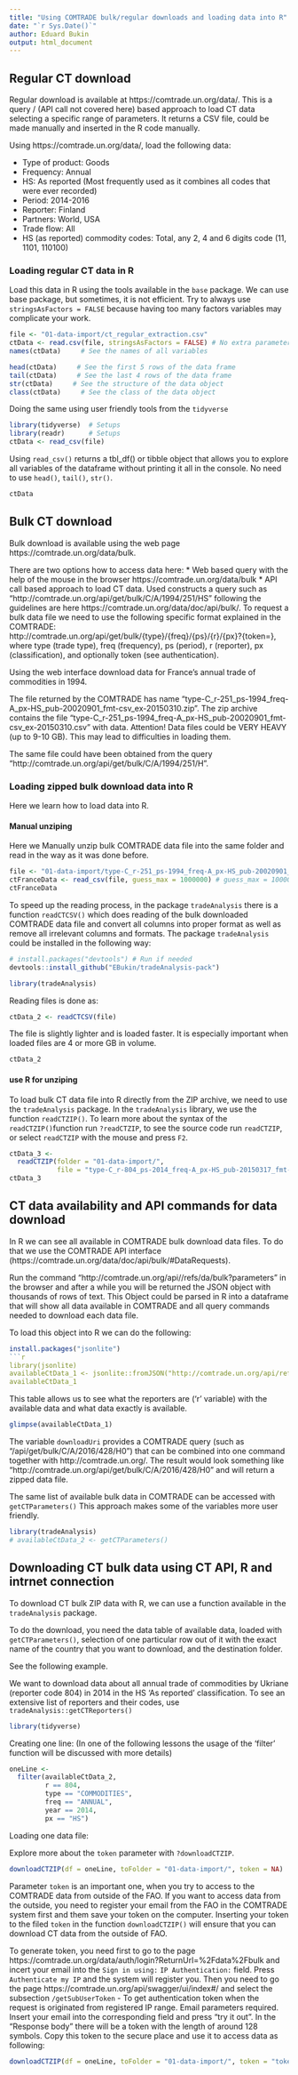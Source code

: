 ```yaml
---
title: "Using COMTRADE bulk/regular downloads and loading data into R"
date: "`r Sys.Date()`"
author: Eduard Bukin
output: html_document
---
```


## Regular CT download
 
Regular download is available at https://comtrade.un.org/data/. This is a query / (API call not covered here) based approach to load CT data selecting a specific range of parameters. It returns a CSV file, could be made manually and inserted in the R code manually.  
 
Using https://comtrade.un.org/data/, load the following data:
 
* Type of product: Goods
* Frequency: Annual
* HS: As reported (Most frequently used as it combines all codes that were ever recorded)
* Period: 2014-2016
* Reporter: Finland
* Partners: World, USA
* Trade flow: All
* HS (as reported) commodity codes: Total, any 2, 4 and 6 digits code (11, 1101, 110100)  
  
### Loading regular CT data in R

Load this data in R using the tools available in the `base` package. We can use base package, but sometimes, it is not efficient. Try to always use `stringsAsFactors = FALSE` because having too many factors variables may complicate your work.

```r
file <- "01-data-import/ct_regular_extraction.csv"
ctData <- read.csv(file, stringsAsFactors = FALSE) # No extra parameters; generally works fine.
names(ctData)     # See the names of all variables
```
```r
head(ctData)     # See the first 5 rows of the data frame
tail(ctData)     # See the last 4 rows of the data frame
str(ctData)     # See the structure of the data object
class(ctData)     # See the class of the data object
```

Doing the same using user friendly tools from the `tidyverse`

```r
library(tidyverse)  # Setups
library(readr)      # Setups
ctData <- read_csv(file) 
```

Using `read_csv()` returns a tbl_df() or tibble object that allows you to explore all variables of the dataframe without printing it all in the console. No need to use `head()`, `tail()`, `str()`.

```r
ctData  
```

## Bulk CT download
 
Bulk download is available using the web page https://comtrade.un.org/data/bulk.

There are two options how to access data here:
* Web based query with the help of the mouse in the browser https://comtrade.un.org/data/bulk
* API call based approach to load CT data. Used constructs a query such as "http://comtrade.un.org/api/get/bulk/C/A/1994/251/HS" following the guidelines are here https://comtrade.un.org/data/doc/api/bulk/. To request a bulk data file we need to use the following specific format explained in the COMTRADE: http://comtrade.un.org/api/get/bulk/{type}/{freq}/{ps}/{r}/{px}?{token=}, where type (trade type), freq (frequency), ps (period), r (reporter), px (classification), and optionally token (see authentication).  

Using the web interface download data for France’s annual trade of commodities in 1994. 
 
The file returned by the COMTRADE has name "type-C_r-251_ps-1994_freq-A_px-HS_pub-20020901_fmt-csv_ex-20150310.zip". The zip archive contains the file "type-C_r-251_ps-1994_freq-A_px-HS_pub-20020901_fmt-csv_ex-20150310.csv" with data. Attention! Data files could be VERY HEAVY (up to 9-10 GB). This may lead to difficulties in loading them. 

The same file could have been obtained from the query "http://comtrade.un.org/api/get/bulk/C/A/1994/251/H".

### Loading zipped bulk download data  into R  

Here we learn how to load data into R.
 
#### Manual unziping 

Here we Manually unzip bulk COMTRADE data file into the same folder and read in the way as it was done before.

```r
file <- "01-data-import/type-C_r-251_ps-1994_freq-A_px-HS_pub-20020901_fmt-csv_ex-20150310.csv"
ctFranceData <- read_csv(file, guess_max = 1000000) # guess_max = 1000000 is used to avoid useless warninggs.
ctFranceData
```

To speed up the reading process, in the package `tradeAnalysis` there is a function `readCTCSV()` which does reading of the bulk downloaded COMTRADE data file and convert all columns into proper format as well as remove all irrelevant columns and formats. The package `tradeAnalysis` could be installed in the following way:

```r
# install.packages("devtools") # Run if needed
devtools::install_github("EBukin/tradeAnalysis-pack")
```
```r
library(tradeAnalysis)
```

Reading files is done as:

```r
ctData_2 <- readCTCSV(file)
```

The file is slightly lighter and is loaded faster. It is especially important when loaded files are 4 or more GB in volume.

```r
ctData_2
```

#### use R for unziping

To load bulk CT data file into R directly from the ZIP archive, we need to use the `tradeAnalysis` package. In the `tradeAnalysis` library, we use the function `readCTZIP()`. To learn more about the syntax of the `readCTZIP()`function run `?readCTZIP`, to see the source code run `readCTZIP`, or select `readCTZIP` with the mouse and press `F2`.

```r
ctData_3 <-
  readCTZIP(folder = "01-data-import/",
            file = "type-C_r-804_ps-2014_freq-A_px-HS_pub-20150317_fmt-csv_ex-20150609.zip")
ctData_3
```

## CT data availability and API commands for data download

In R we can see all available in COMTRADE bulk download data files. To do that we use the COMTRADE API interface (https://comtrade.un.org/data/doc/api/bulk/#DataRequests).

Run the command "http://comtrade.un.org/api//refs/da/bulk?parameters" in the browser and after a while you will be returned the JSON object with thousands of rows of text. This Object could be parsed in R into a dataframe that will show all data available in COMTRADE and all query commands needed to download each data file. 

To load this object into R we can do the following:

```r
install.packages("jsonlite")
```r
library(jsonlite)
availableCtData_1 <- jsonlite::fromJSON("http://comtrade.un.org/api/refs/da/bulk?parameters") %>% tbl_df()
availableCtData_1
```

This table allows us to see what the reporters are ('r' variable) with the available data and what data exactly is available. 

```r
glimpse(availableCtData_1)
```

The variable `downloadUri` provides a COMTRADE query (such as "/api/get/bulk/C/A/2016/428/H0") 
that can be combined into one command together with http://comtrade.un.org/. 
The result would look something like "http://comtrade.un.org/api/get/bulk/C/A/2016/428/H0"
and will return a zipped data file.

The same list of available bulk data in COMTRADE can be accessed with `getCTParameters()`
This approach makes some of the variables more user friendly. 

```r
library(tradeAnalysis)
# availableCtData_2 <- getCTParameters()
```

## Downloading CT bulk data using CT API, R and intrnet connection

To download CT bulk ZIP data with R, we can use a function available in the `tradeAnalysis` package.

To do the download, you need the data table of available data, loaded with `getCTParameters()`, selection of one particular row out of it with the exact name of the country that you want to download, and the destination folder.

See the following example. 

We want to download data about all annual trade of commodities by Ukriane (reporter code 804) in 2014 in the HS ‘As reported’ classification. To see an extensive list of reporters and their codes, use `tradeAnalysis::getCTReporters()`

```r
library(tidyverse) 
```

Creating one line: (In one of the following lessons the usage of the 'filter' function will be discussed with more details)

```r
oneLine <-
  filter(availableCtData_2,
         r == 804,
         type == "COMMODITIES",
         freq == "ANNUAL",
         year == 2014,
         px == "HS")
```

Loading one data file:

Explore more about the `token` parameter with `?downloadCTZIP`.

```r
downloadCTZIP(df = oneLine, toFolder = "01-data-import/", token = NA)
```

Parameter `token` is an important one, when you try to access to the COMTRADE data from outside of the FAO. If you want to access data from the outside, you need to register your email from the FAO in the COMTRADE system first and them save your token on the computer. Inserting your token to the filed `token` in the function ` downloadCTZIP()` will ensure that you can download CT data from the outside of FAO.  

To generate token, you need first to go to the page https://comtrade.un.org/data/auth/login?ReturnUrl=%2Fdata%2Fbulk and incert your email into the `Sign in using:` `IP Authentication:` field. Press `Authenticate my IP` and the system will register you. Then you need to go the page https://comtrade.un.org/api/swagger/ui/index#/ and select the subsection `/getSubUserToken` - To get authentication token when the request is originated from registered IP range. Email parameters required. Insert your email into the corresponding field and press "try it out". In the "Response body" there will be a token with the length of around 128 symbols. Copy this token to the secure place and use it to access data as following:

```r
downloadCTZIP(df = oneLine, toFolder = "01-data-import/", token = "token_content_as_it_is_in_comtrade")
```

